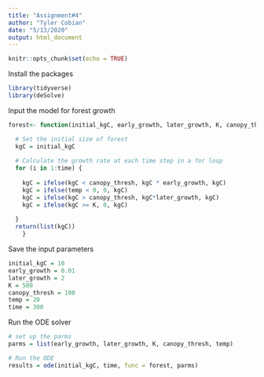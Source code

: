 ```yaml
---
title: "Assignment#4"
author: "Tyler Cobian"
date: "5/13/2020"
output: html_document
---
```


```r
knitr::opts_chunk$set(echo = TRUE)
```

Install the packages
```r
library(tidyverse)
library(deSolve)
```

Input the model for forest growth
```r
forest<- function(initial_kgC, early_growth, later_growth, K, canopy_thresh, temp, time){

  # Set the initial size of forest
  kgC = initial_kgC
  
  # Calculate the growth rate at each time step in a for loop
  for (i in 1:time) {
    
    kgC = ifelse(kgC < canopy_thresh, kgC * early_growth, kgC)
    kgC = ifelse(temp < 0, 0, kgC)
    kgC = ifelse(kgC > canopy_thresh, kgC*later_growth, kgC)
    kgC = ifelse(kgC >= K, 0, kgC)
    
  }
  return(list(kgC))
    }
```

Save the input parameters
```r
initial_kgC = 10
early_growth = 0.01
later_growth = 2
K = 500
canopy_thresh = 100
temp = 20
time = 300
```

Run the ODE solver
```r
# set up the parms
parms = list(early_growth, later_growth, K, canopy_thresh, temp)

# Run the ODE
results = ode(initial_kgC, time, func = forest, parms)

```













